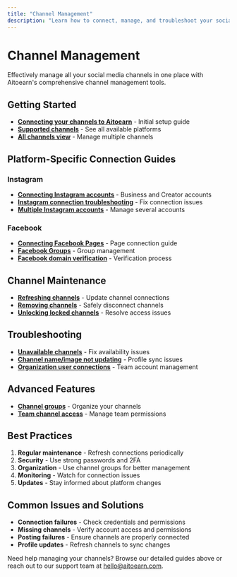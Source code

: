 ```yaml
---
title: "Channel Management"
description: "Learn how to connect, manage, and troubleshoot your social media channels in Aitoearn"
---
```


# Channel Management

Effectively manage all your social media channels in one place with Aitoearn's comprehensive channel management tools.

## Getting Started

- **[Connecting your channels to Aitoearn](channel-management/564-connecting-your-channels-to-buffer)** - Initial setup guide
- **[Supported channels](channel-management/567-supported-channels)** - See all available platforms
- **[All channels view](channel-management/861-how-to-use-the-all-channels-view-in-buffer)** - Manage multiple channels

## Platform-Specific Connection Guides

### Instagram
- **[Connecting Instagram accounts](channel-management/568-connecting-your-instagram-business-or-creator-account-to-buffer)** - Business and Creator accounts
- **[Instagram connection troubleshooting](channel-management/565-troubleshooting-instagram-connections)** - Fix connection issues
- **[Multiple Instagram accounts](channel-management/582-working-with-multiple-instagram-accounts)** - Manage several accounts

### Facebook
- **[Connecting Facebook Pages](channel-management/569-connecting-your-facebook-page-to-buffer)** - Page connection guide
- **[Facebook Groups](channel-management/570-connecting-facebook-groups-and-troubleshooting-connections)** - Group management
- **[Facebook domain verification](channel-management/578-setting-up-facebook-domain-verification)** - Verification process

## Channel Maintenance

- **[Refreshing channels](channel-management/573-refreshing-a-channel-in-buffer)** - Update channel connections
- **[Removing channels](channel-management/575-removing-a-channel-from-buffer)** - Safely disconnect channels
- **[Unlocking locked channels](channel-management/576-unlocking-a-locked-channel-in-buffer)** - Resolve access issues

## Troubleshooting

- **[Unavailable channels](channel-management/571-unavailable-channels-are-likely-connected-to-another-buffer-organization)** - Fix availability issues
- **[Channel name/image not updating](channel-management/577-why-isnt-my-social-channel-name-or-profile-image-updating)** - Profile sync issues
- **[Organization user connections](channel-management/572-connecting-or-refreshing-channels-as-a-user-of-an-organization)** - Team account management

## Advanced Features

- **[Channel groups](channel-management/927-using-channel-groups-in-buffer)** - Organize your channels
- **[Team channel access](channel-management/572-connecting-or-refreshing-channels-as-a-user-of-an-organization)** - Manage team permissions

## Best Practices

1. **Regular maintenance** - Refresh connections periodically
2. **Security** - Use strong passwords and 2FA
3. **Organization** - Use channel groups for better management
4. **Monitoring** - Watch for connection issues
5. **Updates** - Stay informed about platform changes

## Common Issues and Solutions

- **Connection failures** - Check credentials and permissions
- **Missing channels** - Verify account access and permissions
- **Posting failures** - Ensure channels are properly connected
- **Profile updates** - Refresh channels to sync changes

Need help managing your channels? Browse our detailed guides above or reach out to our support team at [hello@aitoearn.com](mailto:hello@aitoearn.com).
